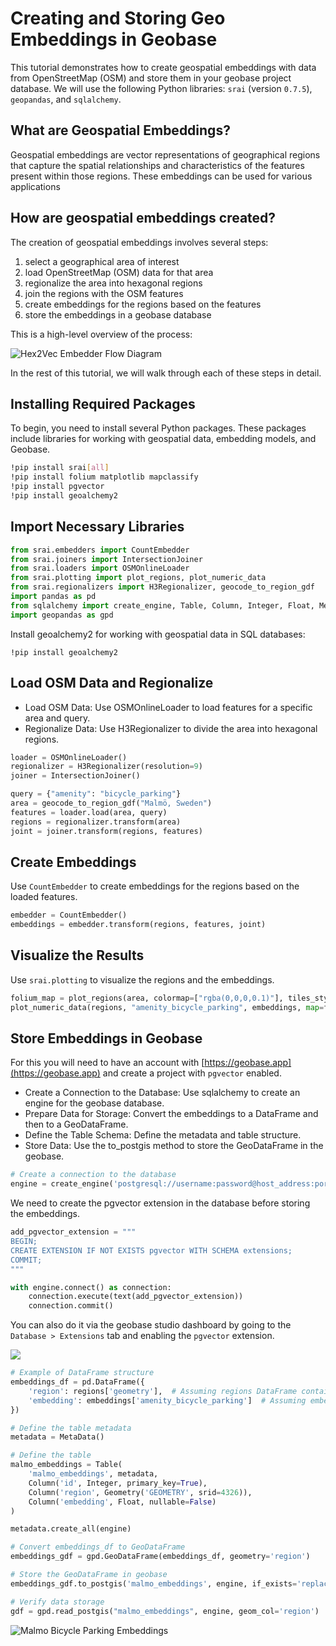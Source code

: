 # Creating and Storing Geo Embeddings in Geobase

This tutorial demonstrates how to create geospatial embeddings with data from OpenStreetMap (OSM) and store them in your geobase project database. We will use the following Python libraries: `srai` (version `0.7.5`), `geopandas`, and `sqlalchemy`.

## What are Geospatial Embeddings?

Geospatial embeddings are vector representations of geographical regions that capture the spatial relationships and characteristics of the features present within those regions. These embeddings can be used for various applications

## How are geospatial embeddings created?

The creation of geospatial embeddings involves several steps:
1. select a geographical area of interest
2. load OpenStreetMap (OSM) data for that area
3. regionalize the area into hexagonal regions
4. join the regions with the OSM features
5. create embeddings for the regions based on the features
6. store the embeddings in a geobase database

This is a high-level overview of the process:

![Hex2Vec Embedder Flow Diagram](./images/pipeline.png)

In the rest of this tutorial, we will walk through each of these steps in detail.


## Installing Required Packages

To begin, you need to install several Python packages. These packages include libraries for working with geospatial data, embedding models, and Geobase.

```bash
!pip install srai[all]
!pip install folium matplotlib mapclassify
!pip install pgvector
!pip install geoalchemy2
```

## Import Necessary Libraries

```python
from srai.embedders import CountEmbedder
from srai.joiners import IntersectionJoiner
from srai.loaders import OSMOnlineLoader
from srai.plotting import plot_regions, plot_numeric_data
from srai.regionalizers import H3Regionalizer, geocode_to_region_gdf
import pandas as pd
from sqlalchemy import create_engine, Table, Column, Integer, Float, MetaData
import geopandas as gpd
```

Install geoalchemy2 for working with geospatial data in SQL databases:
```
!pip install geoalchemy2
```

## Load OSM Data and Regionalize

- Load OSM Data: Use OSMOnlineLoader to load features for a specific area and query.
- Regionalize Data: Use H3Regionalizer to divide the area into hexagonal regions.

```python 
loader = OSMOnlineLoader()
regionalizer = H3Regionalizer(resolution=9)
joiner = IntersectionJoiner()

query = {"amenity": "bicycle_parking"}
area = geocode_to_region_gdf("Malmö, Sweden")
features = loader.load(area, query)
regions = regionalizer.transform(area)
joint = joiner.transform(regions, features)

```

## Create Embeddings
Use `CountEmbedder` to create embeddings for the regions based on the loaded features.

```python
embedder = CountEmbedder()
embeddings = embedder.transform(regions, features, joint)
```

## Visualize the Results
Use `srai.plotting` to visualize the regions and the embeddings.

```python
folium_map = plot_regions(area, colormap=["rgba(0,0,0,0.1)"], tiles_style="CartoDB positron")
plot_numeric_data(regions, "amenity_bicycle_parking", embeddings, map=folium_map)

```

## Store Embeddings in Geobase
For this you will need to have an account with [https://geobase.app](https://geobase.app) and create a project with `pgvector` enabled.

- Create a Connection to the Database: Use sqlalchemy to create an engine for the geobase database.
- Prepare Data for Storage: Convert the embeddings to a DataFrame and then to a GeoDataFrame.
- Define the Table Schema: Define the metadata and table structure.
- Store Data: Use the to_postgis method to store the GeoDataFrame in the geobase.

```python
# Create a connection to the database
engine = create_engine('postgresql://username:password@host_address:port/database')
```

We need to create the pgvector extension in the database before storing the embeddings.

```python
add_pgvector_extension = """
BEGIN;
CREATE EXTENSION IF NOT EXISTS pgvector WITH SCHEMA extensions;
COMMIT;
"""

with engine.connect() as connection:
    connection.execute(text(add_pgvector_extension))
    connection.commit()
```

You can also do it via the geobase studio dashboard by going to the `Database > Extensions` tab and enabling the `pgvector` extension.

![](./images/enable-pgvector-studio.gif)

```python
# Example of DataFrame structure
embeddings_df = pd.DataFrame({
    'region': regions['geometry'],  # Assuming regions DataFrame contains geometries
    'embedding': embeddings['amenity_bicycle_parking']  # Assuming embeddings DataFrame contains embeddings
})

# Define the table metadata
metadata = MetaData()

# Define the table
malmo_embeddings = Table(
    'malmo_embeddings', metadata,
    Column('id', Integer, primary_key=True),
    Column('region', Geometry('GEOMETRY', srid=4326)),
    Column('embedding', Float, nullable=False)
)

metadata.create_all(engine)

# Convert embeddings_df to GeoDataFrame
embeddings_gdf = gpd.GeoDataFrame(embeddings_df, geometry='region')

# Store the GeoDataFrame in geobase
embeddings_gdf.to_postgis('malmo_embeddings', engine, if_exists='replace')

# Verify data storage
gdf = gpd.read_postgis("malmo_embeddings", engine, geom_col='region')
```

![Malmo Bicycle Parking Embeddings](./images/malmo_embeddings.png)


